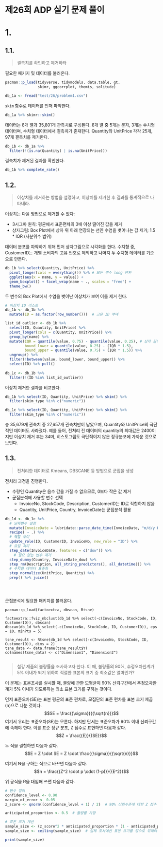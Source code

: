 # 제26회 ADP 실기 문제 풀이 {#sec-previous_tests}

# 1.

## 1.1.

> 결측치를 확인하고 제거하라

필요한 패키지 및 데이터를 불러온다.

```r
pacman::p_load(tidyverse, tidymodels, data.table, gt, 
               skimr, ggcorrplot, themis, solitude)

db_1a <- fread("test/26/problem1.csv") 
```

`skim` 함수로 데이터를 먼저 파악한다.

```r
db_1a %>% skimr::skim()
```

데이터는 8개 열과 35,801개 관측치로 구성된다. 8개 열 중 5개는 문자, 3개는 수치형 데이터며, 수치형 데이터에서 결측치가 존재한다. Quantity와 UnitPrice 각각 25개, 97개 결측치를 제거한다.

```r
db_1b <- db_1a %>%
  filter(!(is.na(Quantity) | is.na(UnitPrice)))
```

결측치가 제거된 결과를 확인한다.

```r
db_1b %>% complete_rate()
```

## 1.2.

> 이상치를 제거하는 방법을 설명하고, 이상치를 제거한 후 결과를 통계적으로 나타내라.

이상치는 다음 방법으로 제거할 수 있다:

-   3시그마 원칙: 평균에서 표준편차의 3배 이상 떨어진 값을 제거
-   상자그림: Box Plot에서 상자 위 아래 연장되는 선인 수염을 벗어나는 값 제거; 1.5 \* IQR (사분위수 범위)

데이터 분포를 파악하기 위해 먼저 상자그림으로 시각화를 한다. 수치형 중, CustomerID는 개별 소비자의 고유 번호로 제외하고 나머지 두 수치형 데이터를 기준으로 만든다.

```r
db_1b %>% select(Quantity, UnitPrice) %>%
  pivot_longer(cols = everything()) %>% # 모든 변수 long 변환
  ggplot(aes(x = name, y = value)) +
  geom_boxplot() + facet_wrap(name ~ ., scales = "free") +
  theme_bw()
```

두 변수의 Box Plot에서 수염을 벗어난 이상치가 보여 이를 제거 한다.

```r
# 이상치 ID 리스트
db_1b <- db_1b %>%
  mutate(ID = as.factor(row_number()))  # 고유 ID 부여

list_id_outlier <- db_1b %>%
  select(ID, Quantity, UnitPrice) %>%
  pivot_longer(cols = c(Quantity, UnitPrice)) %>% 
  group_by(name) %>%
  mutate(IQR = quantile(value, 0.75) - quantile(value, 0.25), # 상자 길이
         bound_lower = quantile(value, 0.25) - (IQR * 1.5),
         bound_upper = quantile(value, 0.75) + (IQR * 1.5)) %>%
  ungroup() %>%
  filter(!between(value, bound_lower, bound_upper)) %>%
  select(ID) %>% pull()
  
db_1c <- db_1b %>%
  filter(!(ID %in% list_id_outlier)) 
```

이상치 제거한 결과를 비교한다.

```r
db_1b %>% select(ID, Quantity, UnitPrice) %>% skim() %>%
  filter(skim_type %in% c("numeric")) 

db_1c %>% select(ID, Quantity, UnitPrice) %>% skim() %>%
  filter(skim_type %in% c("numeric")) 
```

총 35,679개 관측치 중 27,657개 관측치만이 남았으며, Quantity와 UnitPrice의 극단적인 데이터도 사라졌다. 예를 들어, 전처리 전 데이터의 quantity의 최대값은 2400이지만 이상치 제거 후는 34며, 히스토그램도 극단적이지 않은 정규분포에 가까운 것으로 보인다.

## 1.3.

> 전처리한 데이터로 Kmeans, DBSCANE 등 방법으로 군집을 생성

전처리 과정을 진행한다.

-   수량인 Quantity은 음수 값을 가질 수 없으므로, 0보다 작은 값 제거
-   군집분석에 사용할 변수 선택
    -   InvoiceNo, StockCode, Description, CustomerID는 ID로 적합하지 않음
    -   Quantity, UnitPrice, Country, InvoiceDate는 군집분석 활용

```r
db_1d <- db_1c %>%
  # 날짜변수 설정
  mutate(InvoiceDate = lubridate::parse_date_time(InvoiceDate, "m/d/y H:M")) %>%
  recipe( ~ .) %>%
  # 역할 부여
  update_role(ID, CustomerID, InvoiceNo, new_role = "ID") %>%
  # 요일 처리
  step_date(InvoiceDate, features = c("dow")) %>%
    # 필요 없는 변수 제거
  step_dummy(Country, InvoiceDate_dow) %>%
  step_rm(Description, all_string_predictors(), all_datetime()) %>%
  # 수치형 데이터 표준화
  step_normalize(UnitPrice, Quantity) %>%
  prep() %>% juice()


  
```

군집분석에 필요한 패키지를 불러온다.

```         
pacman::p_load(factoextra, dbscan, Rtsne)

factoextra::fviz_nbclust(db_1d %>% select(-c(InvoiceNo, StockCode, ID, CustomerID)), dbscan)
dbscan(db_1d %>% select(-c(InvoiceNo, StockCode, ID, CustomerID)), eps = 10, minPts = 5)

tsne_result <- Rtsne(db_1d %>% select(-c(InvoiceNo, StockCode, ID, CustomerID)), dims = 2)
tsne_data <- data.frame(tsne_result$Y)
colnames(tsne_data) <- c("Dimension1", "Dimension2")


```

> 철강 제품의 불량률을 조사하고자 한다. 이 때, 불량률의 90%, 추정오차한계가 5% 이내가 되기 위하여 적절한 표본의 크기 중 최소값은 얼마인가?

이 문제는 표본조사를 실시할 때, 불량에 관한 모평균이 90% 신뢰구간에서 추정오차한계가 5% 이내가 되도록하는 최소 표본 크기를 구하는 것이다.

먼저 표준오차(SE)는 표본 평균의 표준 편차로, 모집단의 표준 편차를 표본 크기 제곱(n)으로 나눈 것이다. $$SE = \frac{{\sigma}}{{\sqrt{n}}}$$
여기서 우리는 표준오차(SE)는 모른다. 하지만 단서는 표준오차가 90% 이내 신뢰구간에 속해야 한다. 이를 표준 정규 분포, Z 점수로 표현하면 다음과 같다. $$Z = \frac{{E}}{{SE}}$$

두 식을 결합하면 다음과 같다.$$E = Z \cdot SE = Z \cdot \frac{{\sigma}}{{\sqrt{n}}}$$

여기서 N을 구하는 식으로 바꾸면 다음과 같다. $$n = \frac{{Z^2 \cdot p \cdot (1-p)}}{{E^2}}$$

위 공식을 R을 대입해 쓰면 다음과 같다.

```r
# 변수 정의
confidence_level <- 0.90
margin_of_error <- 0.05
z_score <- qnorm((confidence_level + 1) / 2)  # 90% 신뢰수준에 대한 Z 점수 계산

anticipated_proportion <- 0.5  # 불량률 가정

# 표본 크기 계산
sample_size <- (z_score^2 * anticipated_proportion * (1 - anticipated_proportion)) / margin_of_error^2
sample_size <- ceiling(sample_size)  # 실제 조사에선 표본 크기를 정수로 취해야 함

print(sample_size)
```
